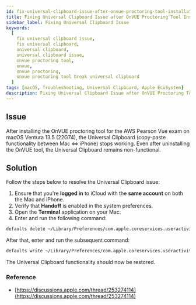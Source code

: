 ```yaml
---
id: fix-universal-clipboard-issue-after-onvue-proctoring-tool-installation
title: Fixing Universal Clipboard Issue after OnVUE Proctoring Tool Installation
sidebar_label: Fixing Universal Clipboard Issue
keywords:
  [
    fix universal clipboard issue,
    fix universal clipboard,
    universal clipboard,
    universal clipboard issue,
    onvue proctoring tool,
    onvue,
    onvue proctoring,
    onvue proctoring tool break universal clipboard
  ]
tags: [macOS, Troubleshooting, Universal Clipboard, Apple EcoSystem]
description: Fixing Universal Clipboard Issue after OnVUE Proctoring Tool Installation on macOS.
---
```


## Issue

After installing the OnVUE proctoring tool for the AWS Pearson Vue exam on macOS Ventura 13.5 (22G74), the Universal Clipboard (copy-paste functionality between Mac <=> iPhone) stops working. Even after uninstalling the OnVUE tool, the Universal Clipboard remains non-functional.

## Solution

Follow the steps below to resolve the Universal Clipboard issue:

1. Ensure that you're **logged in** to iCloud with the **same account** on both the Mac and iPhone.
2. Verify that **Handoff** is enabled in the system preferences.
3. Open the **Terminal** application on your Mac.
4. Enter and run the following command:

```bash
defaults delete ~/Library/Preferences/com.apple.coreservices.useractivityd.plist ClipboardSharingEnabled
```

After that, enter and run the subsequent command:

```bash
defaults write ~/Library/Preferences/com.apple.coreservices.useractivityd.plist ClipboardSharingEnabled 1
```

The Universal Clipboard functionality should now be restored.

### Reference

- [https://discussions.apple.com/thread/253274114](https://discussions.apple.com/thread/253274114)

